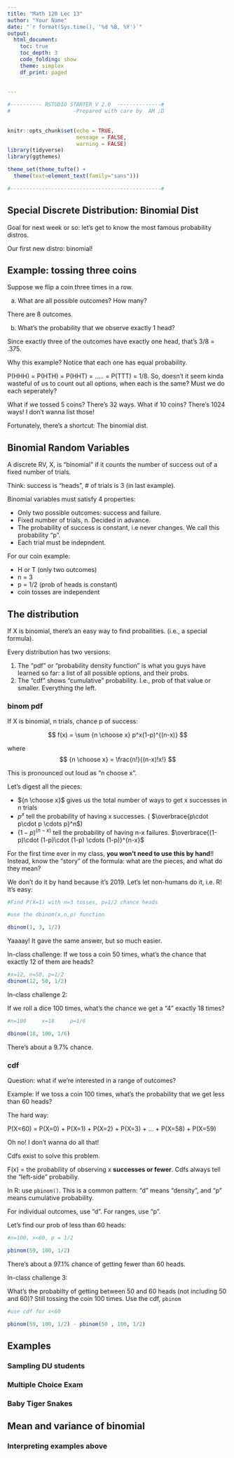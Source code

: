 ```yaml
---
title: "Math 120 Lec 13"
author: "Your Name"
date: "`r format(Sys.time(), '%d %B, %Y')`"
output: 
  html_document:
    toc: true
    toc_depth: 3
    code_folding: show
    theme: simplex
    df_print: paged
  
  
---
```


```r

#---------- RSTUDIO STARTER V 2.0  --------------#
#                    -Prepared with care by  AM ;D
                
                                                                          
knitr::opts_chunk$set(echo = TRUE, 
                      message = FALSE, 
                      warning = FALSE)      
library(tidyverse)                
library(ggthemes)                    

theme_set(theme_tufte() +                                     
  theme(text=element_text(family="sans")))  

#------------------------------------------------#
```

## Special Discrete Distribution:  **Binomial Dist**

Goal for next week or so:  let's get to know the most famous probability distros.

Our first new distro:  binomial!

## Example: tossing three coins

Suppose we flip a coin three times in a row.

a)  What are all possible outcomes?  How many?

There are 8 outcomes.

b) What's the probability that we observe exactly 1 head?

Since exactly three of the outcomes have exactly one head, that's 3/8 = .375.

Why this example?  Notice that each one has equal probability.

P(HHH) = P(HTH) = P(HHT) = ..... = P(TTT) = 1/8.  So, doesn't it seem kinda wasteful of us to count out all options, when each is the same?  Must we do each seperately?

What if we tossed 5 coins?  There's 32 ways.  What if 10 coins?  There's 1024 ways!  I don't wanna list those!

Fortunately, there's a shortcut:  The binomial dist.



## Binomial Random Variables

A discrete RV, X, is "binomial" if it counts the number of success out of a fixed number of trials.

Think:  success is "heads", # of trials is 3 (in last example).

Binomial variables must satisfy 4 properties:

- Only two possible outcomes:  success and failure.
- Fixed number of trials, n.  Decided in advance.  
- The probability of success is constant, i.e never changes.  We call this probability "p".
- Each trial must be indepndent.  

For our coin example:

- H or T (only two outcomes)
- n = 3
- p = 1/2  (prob of heads is constant)
- coin tosses are independent


## The distribution

If X is binomial, there's an easy way to find probailities.  (i.e., a special formula).

Every distribution has two versions:

1) The "pdf" or "probability density function" is what you guys have learned so far:  a list of all possible options, and their probs.
2) The "cdf" shows "cumulative" probability.  I.e., prob of that value or smaller.  Everything the left.


###  binom pdf
If X is binomial, n trials, chance p of success:

$$ f(x) = \sum {n \choose x} p^x(1-p)^{(n-x)} $$

where $$ {n \choose x} = \frac{n!}{(n-x)!x!} $$

This is pronounced out loud as "n choose x".

Let's digest all the pieces:

- ${n \choose x}$ gives us the total number of ways to get x successes in n trials
- $p^x$ tell the probability of having x successes. ( $\overbrace{p\cdot p\cdot p \cdots p}^n$)
- $(1-p)^{(n-x)}$ tell the probability of having n-x failures.  $\overbrace{(1-p)\cdot (1-p)\cdot (1-p) \cdots (1-p)}^{n-x}$

For the first time ever in my class, **you won't need to use this by hand**!!  Instead, know the "story" of the formula:  what are the pieces, and what do they mean?

We don't do it by hand because it's 2019.  Let's let non-humans do it, i.e. R!  It's easy:

```r
#Find P(X=1) with n=3 tosses, p=1/2 chance heads

#use the dbinom(x,n,p) function

dbinom(1, 3, 1/2)


```


Yaaaay! It gave the same answer, but so much easier.

In-class challenge:  If we toss a coin 50 times, what's the chance that exactly 12 of them are heads?

```r
#x=12, n=50, p=1/2
dbinom(12, 50, 1/2)
```

In-class challenge 2:

If we roll a dice 100 times, what's the chance we get a "4" exactly 18 times?

```r
#n=100     x=18     p=1/6

dbinom(18, 100, 1/6)
```

There's about a 9.7% chance.

###  cdf

Question:  what if we're interested in a range of outcomes?

Example:  If we toss a coin 100 times, what's the probability that we get less than 60 heads?

The hard way:

P(X<60) = P(X=0) + P(X=1) + P(X=2) + P(X=3) + ... + P(X=58) + P(X=59)

Oh no!  I don't wanna do all that!

Cdfs exist to solve this problem.

F(x) = the probability of observing x **successes or fewer**.  Cdfs always tell the "left-side" probabiliy.

In R:  use `pbinom()`.  This is a common pattern:  "d" means "density", and "p" means cumulative probability.

For individual outcomes, use "d".  For ranges, use "p".

Let's find our prob of less than 60 heads:

```r

#n=100, x<60, p = 1/2

pbinom(59, 100, 1/2)

```

There's about a 97.1% chance of getting fewer than 60 heads.

In-class challenge 3:

What's the probabilty of getting between 50 and 60 heads (not including 50 and 60)?  Still tossing the coin 100 times.  Use the cdf, `pbinom`

```r
#use cdf for x<60

pbinom(59, 100, 1/2) - pbinom(50 , 100, 1/2)
```



## Examples


###  Sampling DU students


###  Multiple Choice Exam


###  Baby Tiger Snakes


## Mean and variance of binomial


###  Interpreting examples above

